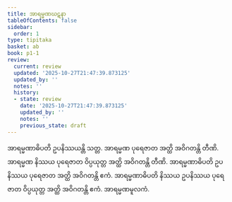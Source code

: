 ```yaml
---
title: အာရမ္မဏဃဋနာ
tableOfContents: false
sidebar:
  order: 1
type: tipitaka
basket: ab
book: p1-1
review:
  current: review
  updated: '2025-10-27T21:47:39.873125'
  updated_by: ''
  notes: ''
  history:
  - state: review
    date: '2025-10-27T21:47:39.873125'
    updated_by: ''
    notes: ''
    previous_state: draft
---
```



<ReviewStatus review={frontmatter.review} showDetails={true} />

<HypothesisAnnotation frontmatter={frontmatter} />

<DynamicBreadcrumb />

<Division number="309" book="p1-1" e="ch" v="36" p="96">

<Paragraph number="1017" book="p1-1">
အာရမ္မဏာဓိပတိ ဥပနိဿယန္တိ သတ္တ. အာရမ္မဏ ပုရေဇာတ အတ္ထိ အဝိဂတန္တိ တီဏိ. အာရမ္မဏ နိဿယ ပုရေဇာတ ဝိပ္ပယုတ္တ အတ္ထိ အဝိဂတန္တိ တီဏိ. အာရမ္မဏာဓိပတိ ဥပနိဿယ ပုရေဇာတ အတ္ထိ အဝိဂတန္တိ ဧကံ. အာရမ္မဏာဓိပတိ နိဿယ ဥပနိဿယ ပုရေဇာတ ဝိပ္ပယုတ္တ အတ္ထိ အဝိဂတန္တိ ဧကံ.

</Paragraph>
</Division>

<Paragraph number="1018" type="center" book="p1-1">
အာရမ္မဏမူလကံ.
</Paragraph>